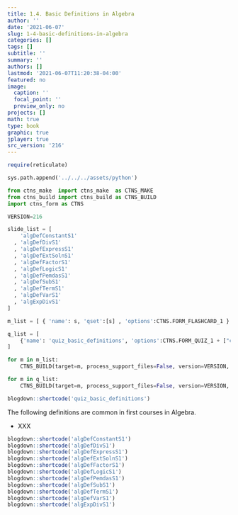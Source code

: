 ```yaml
---
title: 1.4. Basic Definitions in Algebra
author: ''
date: '2021-06-07'
slug: 1-4-basic-definitions-in-algebra
categories: []
tags: []
subtitle: ''
summary: ''
authors: []
lastmod: '2021-06-07T11:20:38-04:00'
featured: no
image:
  caption: ''
  focal_point: ''
  preview_only: no
projects: []
math: true
type: book
graphic: true
jplayer: true
src_version: '216'
---
```

```r
require(reticulate)
```

```python
sys.path.append('../../../assets/python')

from ctns_make  import ctns_make  as CTNS_MAKE
from ctns_build import ctns_build as CTNS_BUILD
import ctns_form as CTNS

VERSION=216
```

```python
slide_list = [
    'algDefConstantS1'
  , 'algDefDivS1'
  , 'algDefExpressS1'
  , 'algDefExtSolnS1'
  , 'algDefFactorS1'
  , 'algDefLogicS1'
  , 'algDefPemdasS1'
  , 'algDefSubS1'
  , 'algDefTermS1'
  , 'algDefVarS1'
  , 'algExpDivS1'
]

m_list = [ { 'name': s, 'qset':[s] , 'options':CTNS.FORM_FLASHCARD_1 } for s in slide_list ]

q_list = [
    {'name': 'quiz_basic_definitions', 'options':CTNS.FORM_QUIZ_1 + ["count=11"], 'qset': slide_list}
]
```

```python
for m in m_list:
    CTNS_BUILD(target=m, process_support_files=False, version=VERSION, write_image=False, encrypt=False)
```

```python
for m in q_list:
    CTNS_BUILD(target=m, process_support_files=False, version=VERSION, write_image=False, encrypt=False)
```

```r
blogdown::shortcode('quiz_basic_definitions')
```

The following definitions are common in first courses in Algebra.

- XXX

```r
blogdown::shortcode('algDefConstantS1')
blogdown::shortcode('algDefDivS1')
blogdown::shortcode('algDefExpressS1')
blogdown::shortcode('algDefExtSolnS1')
blogdown::shortcode('algDefFactorS1')
blogdown::shortcode('algDefLogicS1')
blogdown::shortcode('algDefPemdasS1')
blogdown::shortcode('algDefSubS1')
blogdown::shortcode('algDefTermS1')
blogdown::shortcode('algDefVarS1')
blogdown::shortcode('algExpDivS1')
```
